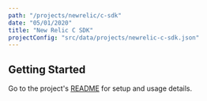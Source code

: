 ```yaml
---
path: "/projects/newrelic/c-sdk"
date: "05/01/2020"
title: "New Relic C SDK"
projectConfig: "src/data/projects/newrelic-c-sdk.json"
---
```


## Getting Started

Go to the project's [README](https://github.com/newrelic/c-sdk#readme) for setup and usage details.